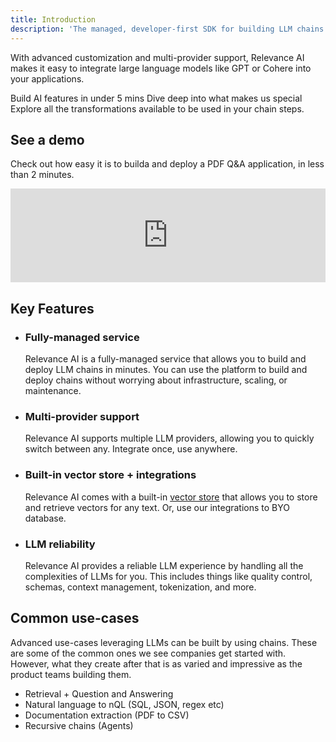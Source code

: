 ```yaml
---
title: Introduction
description: 'The managed, developer-first SDK for building LLM chains.'
---
```


With advanced customization and multi-provider support, Relevance AI makes it easy to integrate large language models like GPT or Cohere into your applications.

<CardGroup cols={2}>
    <Card title="Get started" icon="circle-play" href="/quickstart">
        Build AI features in under 5 mins
    </Card>
    <Card title="Features" icon="function" href="/features">
        Dive deep into what makes us special
    </Card>
</CardGroup>
<Card
    title="Library of transformations"
    icon="book"
    href="/reference/tranformation-steps"
>
    Explore all the transformations available to be used in your chain steps.
</Card>

## See a demo

Check out how easy it is to builda and deploy a PDF Q&A application, in less than 2 minutes.

<iframe
    width="100%"
    height="auto"
    src="https://www.youtube.com/embed/tue9Ib9hZ1M?controls=0"
    title="YouTube video player"
    frameborder="0"
    allow="accelerometer; autoplay; clipboard-write; encrypted-media; gyroscope; picture-in-picture; web-share"
    allowfullscreen
></iframe>

## Key Features

-   ### Fully-managed service

    Relevance AI is a fully-managed service that allows you to build and deploy LLM chains in minutes. You can use the platform to build and deploy chains without worrying about infrastructure, scaling, or maintenance.

-   ### Multi-provider support

    Relevance AI supports multiple LLM providers, allowing you to quickly switch between any. Integrate once, use anywhere.

-   ### Built-in vector store + integrations

    Relevance AI comes with a built-in [vector store](https://vectordatabase.com) that allows you to store and retrieve vectors for any text. Or, use our integrations to BYO database.

-   ### LLM reliability

    Relevance AI provides a reliable LLM experience by handling all the complexities of LLMs for you. This includes things like quality control, schemas, context management, tokenization, and more.

## Common use-cases

Advanced use-cases leveraging LLMs can be built by using chains. These are some of the common ones we see companies get started with. However, what they create after that is as varied and impressive as the product teams building them.

-   Retrieval + Question and Answering
-   Natural language to nQL (SQL, JSON, regex etc)
-   Documentation extraction (PDF to CSV)
-   Recursive chains (Agents)
